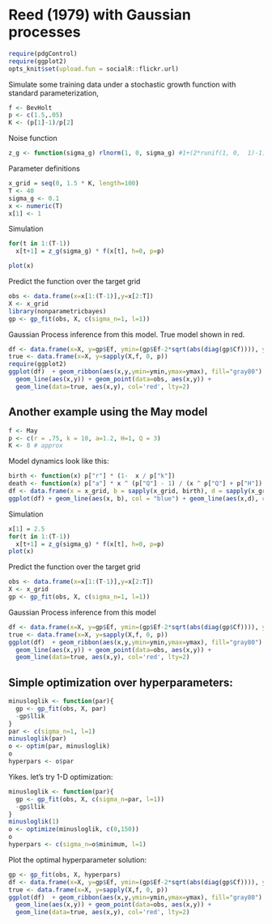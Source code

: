 Reed (1979) with Gaussian processes 
========================================================

```r
require(pdgControl)
require(ggplot2)
opts_knit$set(upload.fun = socialR::flickr.url)
```

Simulate some training data under a stochastic growth function with standard parameterization,


``` r
f <- BevHolt
p <- c(1.5,.05)
K <- (p[1]-1)/p[2] 
```


Noise function 
```r
z_g <- function(sigma_g) rlnorm(1, 0, sigma_g) #1+(2*runif(1, 0,  1)-1)*sigma_g #
```


Parameter definitions

```r
x_grid = seq(0, 1.5 * K, length=100)
T <- 40
sigma_g <- 0.1
x <- numeric(T)
x[1] <- 1
```

Simulation 

```r
for(t in 1:(T-1))
  x[t+1] = z_g(sigma_g) * f(x[t], h=0, p=p)

plot(x)
```



Predict the function over the target grid

```r
obs <- data.frame(x=x[1:(T-1)],y=x[2:T])
X <- x_grid
library(nonparametricbayes)
gp <- gp_fit(obs, X, c(sigma_n=1, l=1))
```

Gaussian Process inference from this model.  True model shown in red.  

```r
df <- data.frame(x=X, y=gp$Ef, ymin=(gp$Ef-2*sqrt(abs(diag(gp$Cf)))), ymax=(gp$Ef+2*sqrt(abs(diag(gp$Cf)))))
true <- data.frame(x=X, y=sapply(X,f, 0, p))
require(ggplot2)
ggplot(df)  + geom_ribbon(aes(x,y,ymin=ymin,ymax=ymax), fill="gray80") +
  geom_line(aes(x,y)) + geom_point(data=obs, aes(x,y)) +
  geom_line(data=true, aes(x,y), col='red', lty=2)
```








## Another example using the May model

```r
f <- May
p <- c(r = .75, k = 10, a=1.2, H=1, Q = 3)
K <- 8 # approx
```

Model dynamics look like this:

```r
birth <- function(x) p["r"] * (1-  x / p["k"])
death <- function(x) p["a"] * x ^ (p["Q"] - 1) / (x ^ p["Q"] + p["H"])
df <- data.frame(x = x_grid, b = sapply(x_grid, birth), d = sapply(x_grid, death))
ggplot(df) + geom_line(aes(x, b), col = "blue") + geom_line(aes(x,d), col = "red")
````


Simulation 

```r
x[1] = 2.5
for(t in 1:(T-1))
  x[t+1] = z_g(sigma_g) * f(x[t], h=0, p=p)
plot(x)
```

Predict the function over the target grid

```r
obs <- data.frame(x=x[1:(T-1)],y=x[2:T])
X <- x_grid
gp <- gp_fit(obs, X, c(sigma_n=1, l=1))
```

Gaussian Process inference from this model

```r
df <- data.frame(x=X, y=gp$Ef, ymin=(gp$Ef-2*sqrt(abs(diag(gp$Cf)))), ymax=(gp$Ef+2*sqrt(abs(diag(gp$Cf)))))
true <- data.frame(x=X, y=sapply(X,f, 0, p))
ggplot(df)  + geom_ribbon(aes(x,y,ymin=ymin,ymax=ymax), fill="gray80") +
  geom_line(aes(x,y)) + geom_point(data=obs, aes(x,y)) +
  geom_line(data=true, aes(x,y), col='red', lty=2)
```


## Simple optimization over hyperparameters:


```r
minusloglik <- function(par){
  gp <- gp_fit(obs, X, par)
  -gp$llik
}
par <- c(sigma_n=1, l=1)
minusloglik(par)
o <- optim(par, minusloglik)
o
hyperpars <- o$par
```

Yikes.  let's try 1-D optimization:


```r
minusloglik <- function(par){
  gp <- gp_fit(obs, X, c(sigma_n=par, l=1))
  -gp$llik
}
minusloglik(1)
o <- optimize(minusloglik, c(0,150))
o
hyperpars <- c(sigma_n=o$minimum, l=1)
```



Plot the optimal hyperparameter solution:

```r
gp <- gp_fit(obs, X, hyperpars)
df <- data.frame(x=X, y=gp$Ef, ymin=(gp$Ef-2*sqrt(abs(diag(gp$Cf)))), ymax=(gp$Ef+2*sqrt(abs(diag(gp$Cf)))))
true <- data.frame(x=X, y=sapply(X,f, 0, p))
ggplot(df)  + geom_ribbon(aes(x,y,ymin=ymin,ymax=ymax), fill="gray80") +
  geom_line(aes(x,y)) + geom_point(data=obs, aes(x,y)) +
  geom_line(data=true, aes(x,y), col='red', lty=2)
```

